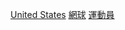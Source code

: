 {{Catnav|頁面分類|人物|職業|各职业美国人|美國運動員}}
{{Catnav|頁面分類|人物|各國人物|各国运动员|美國運動員}}
{{Catnav|頁面分類|人物|各職業人物|運動員|網球運動員}}
{{Catnav|頁面分類|...|球類運動|網球|網球運動員}}
{{Catnav|頁面分類|...|各國體育|美國體育|美國運動員}}
{{Catnav|頁面分類|...|各國體育|各国运动员|美國運動員}}
{{Commons category|Tennis players from the United States}}

[[Category:各國網球運動員|United States]]
[[Category:依體育運動劃分的美國運動員|網球]]
[[Category:美國網球|運動員]]